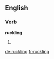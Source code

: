 ==English==

===Verb===
'''ruckling'''

# {{present participle of|ruckle}}

[[de:ruckling]]
[[fr:ruckling]]